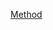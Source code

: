 {{portal box|恐怖主義|軍事|死亡}}
{{Commons category|Victims of terrorism}}
{{Category see also|襲擊|大屠殺}}
{{See also|屠杀|大屠杀列表}}
{{大屠杀|state=collapsed}}

[[Category:襲擊|Method]]